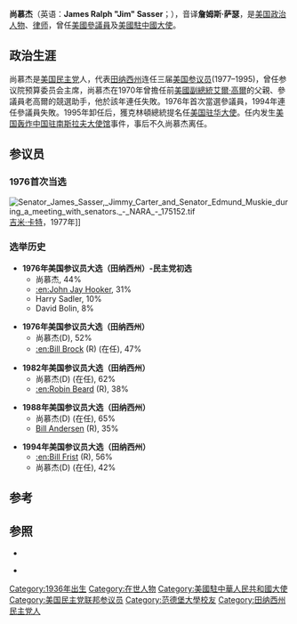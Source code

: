 {{多個問題|
{{Link style|time=2015-12-11T10:17:36+00:00}}
{{BLP sources|date=May 2007}}
{{original research|date=March 2013}}
}}
{{Infobox senator
| name       =尚慕杰
| original_name=James Ralph Sasser
| image name =jim_sasser.jpg
| jr/sr      =参议员
| state      =[[田纳西州|田纳西州]]
| term_start = 1977年1月3日
| term_end   = 1995年1月3日
| preceded   =[[比爾·布洛克|比爾·布洛克]]
| succeeded  =[[比爾·弗利斯特|比爾·弗利斯特]]
| alongside  =[[艾爾·高爾|艾爾·高爾]]
| order2     =[[美国驻华大使|美国驻华大使]]
| president2 =[[比爾·克林顿|比爾·克林顿]]
| term_start2=1996年2月14日
| term_end2  =1999年7月1日
| preceded2  =[[芮效俭|芮效俭]]
| succeeded2 =[[普理赫|普理赫]]
| birth_date ={{Birth date and age|1936|9|30}}
| birth_place={{USA}}[[田纳西州|田纳西州]][[孟菲斯|孟菲斯]]
| death_date =
| death_place=
| nationality={{USA}}
| spouse     =Mary Sasser
| party      =[[民主党_(美國)|民主党]]
| religion   =[[浸信會|浸信會]]
| footnotes  =
}}

'''尚慕杰'''（英语：'''James Ralph "Jim" Sasser'''；{{bd|1936年|9月30日}}），音译'''詹姆斯·萨瑟'''，是[[美国|美国]][[政治人物|政治人物]]、[[律师|律师]]，曾任[[美國參議員|美國參議員]]及[[美國駐中國大使|美國駐中國大使]]。

==政治生涯==
尚慕杰是[[美国民主党|美国民主党]]人，代表[[田纳西州|田纳西州]]连任三届[[美国参议员|美国参议员]](1977–1995)，曾任参议院预算委员会主席，尚慕杰在1970年曾擔任前[[美國副總統|美國副總統]][[艾爾·高爾|艾爾·高爾]]的父親、參議員老高爾的競選助手，他於該年連任失敗。1976年首次當選參議員，1994年連任參議員失敗。1995年卸任后，獲克林頓總統提名任[[美国驻华大使|美国驻华大使]]。任内发生[[美国轰炸中国驻南斯拉夫大使馆|美国轰炸中国驻南斯拉夫大使馆]]事件，事后不久尚慕杰离任。

==参议员==
===1976首次当选===
[[File:Senator_James_Sasser,_Jimmy_Carter_and_Senator_Edmund_Muskie_during_a_meeting_with_senators._-_NARA_-_175152.tif|thumb]][[吉米·卡特|吉米·卡特]]，1977年]]

===选举历史===
*'''1976年美国参议员大选（田纳西州）-民主党初选'''
**尚慕杰, 44%
**[[:en:John_Jay_Hooker|:en:John Jay Hooker]], 31%
**Harry Sadler, 10%
**David Bolin, 8%

*'''1976年美国参议员大选（田纳西州）'''
**尚慕杰(D), 52%
**[[:en:Bill_Brock|:en:Bill Brock]] (R) (在任), 47%

*'''1982年美国参议员大选（田纳西州）'''
**尚慕杰(D) (在任), 62%
**[[:en:Robin_Beard|:en:Robin Beard]] (R), 38%

*'''1988年美国参议员大选（田纳西州）'''
**尚慕杰(D) (在任), 65%
**[[:en:Bill_Andersen_(politician)|Bill Andersen]] (R), 35%

*'''1994年美国参议员大选（田纳西州）'''
**[[:en:Bill_Frist|:en:Bill Frist]] (R), 56%
**尚慕杰(D) (在任), 42%

==参考==
{{Reflist}}

==参照==
*{{Cite news | url=http://www.findarticles.com/p/articles/mi_m2519/is_n4_v16/ai_16946739 | publisher=Campaigns and Elections | last=Beiler | first=David | date=1995-04 | accessdate=2006-02-22 | title=Surgical Precision: How Senate Power Jim Sasser Was Stomped by a Political Novice in Tennessee | archive-date=2006-02-11 | archive-url=https://web.archive.org/web/20060211043900/http://www.findarticles.com/p/articles/mi_m2519/is_n4_v16/ai_16946739 | dead-url=no }}

*{{Cite web
|accessdate=2007-04-22
|url=http://bioguide.congress.gov/scripts/biodisplay.pl?index=S000068
|title=Sasser, James Ralph (1936– )
|work=Biographical Directory of the United States Congress
|archive-date=2017-07-20
|archive-url=https://web.archive.org/web/20170720152121/http://bioguide.congress.gov/scripts/biodisplay.pl?index=S000068
|dead-url=no
}}

{{S-start}}
{{s-par|us-sen}}
{{U.S. Senator box|
 before=[[Bill_Brock|Bill Brock]]|
 state=田纳西州|
 class=1|
 years=1977–1995|
 after=[[Bill_Frist|Bill Frist]]|
 alongside=[[Howard_Baker|Howard Baker]]、[[戈尔|戈尔]]、[[Harlan_Mathews|Harlan Mathews]]、[[Fred_Thompson|Fred Thompson]]}}
{{Succession box
| before= [[Lawton_Chiles|Lawton Chiles]]
| title= [[参议院预算委员会|参议院预算委员会]]主席
| years= 1989–1995
| after= [[Pete_Domenici|Pete Domenici]]}}
{{s-dip}}
{{Succession box|
  before=[[芮效俭|芮效俭]]|
  title=[[美国驻华大使|美国驻华大使]]|
  years=1995–1999 |
  after=[[普理赫|普理赫]]
}}
{{S-end}}
{{US Ambassadors to China}}
{{DEFAULTSORT:Sasser, Jim}}
[[Category:1936年出生|Category:1936年出生]]
[[Category:在世人物|Category:在世人物]]
[[Category:美國駐中華人民共和國大使|Category:美國駐中華人民共和國大使]]
[[Category:美国民主党联邦参议员|Category:美国民主党联邦参议员]]
[[Category:范德堡大學校友|Category:范德堡大學校友]]
[[Category:田纳西州民主党人|Category:田纳西州民主党人]]